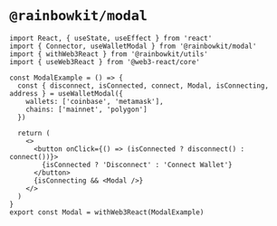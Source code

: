 
# `@rainbowkit/modal`

```tsx
import React, { useState, useEffect } from 'react'
import { Connector, useWalletModal } from '@rainbowkit/modal'
import { withWeb3React } from '@rainbowkit/utils'
import { useWeb3React } from '@web3-react/core'

const ModalExample = () => {
  const { disconnect, isConnected, connect, Modal, isConnecting, address } = useWalletModal({
    wallets: ['coinbase', 'metamask'],
    chains: ['mainnet', 'polygon']
  })

  return (
    <>
      <button onClick={() => (isConnected ? disconnect() : connect())}>
        {isConnected ? 'Disconnect' : 'Connect Wallet'}
      </button>
      {isConnecting && <Modal />}
    </>
  )
}
export const Modal = withWeb3React(ModalExample)
```

<Modal />
